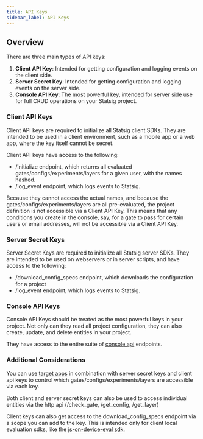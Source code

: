 ```yaml
---
title: API Keys
sidebar_label: API Keys
---
```


## Overview

There are three main types of API keys:

1. **Client API Key**: Intended for getting configuration and logging events on the client side.
2. **Server Secret Key**: Intended for getting configuration and logging events on the server side.
3. **Console API Key**: The most powerful key, intended for server side use for full CRUD operations on your Statsig project.

### Client API Keys

Client API keys are required to initialize all Statsig client SDKs.  They are intended to be used in a client environment, such as a mobile app or a web app, where the key itself cannot be secret.

Client API keys have access to the following:

- /initialize endpoint, which returns all evaluated gates/configs/experiments/layers for a given user, with the names hashed.
- /log_event endpoint, which logs events to Statsig.

Because they cannot access the actual names, and because the gates/configs/experiments/layers are all pre-evaluated, the project definition is not accessible via a Client API Key.  This means that any conditions you create in the console, say, for a gate to pass for certain users or email addresses, will not be accessible via a Client API Key.

### Server Secret Keys

Server Secret Keys are required to initialize all Statsig server SDKs. They are intended to be used on webservers or in server scripts, and have access to the following:

- /download_config_specs endpoint, which downloads the configuration for a project
- /log_event endpoint, which logs events to Statsig.

### Console API Keys

Console API Keys should be treated as the most powerful keys in your project. Not only can they read all project configuration, they can also create, update, and delete entities in your project.

They have access to the entire suite of [console api](/console-api/all-endpoints-generated) endpoints.

### Additional Considerations

You can use [target apps](/sdk-keys/target-apps) in combination with server secret keys and client api keys to control which gates/configs/experiments/layers are accessible via each key.

Both client and server secret keys can also be used to access individual entities via the http api (/check_gate, /get_config, /get_layer)

Client keys can also get access to the download_config_specs endpoint via a scope you can add to the key. This is intended only for client local evaluation sdks, like the [js-on-device-eval sdk](/client/js-on-device-eval-client).